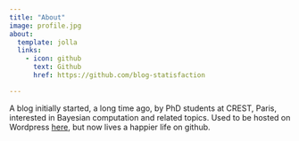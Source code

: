 ```yaml
---
title: "About"
image: profile.jpg
about:
  template: jolla
  links:
    - icon: github
      text: Github
      href: https://github.com/blog-statisfaction

---
```


A blog initially started, a long time ago, by PhD students at CREST, Paris, 
interested in Bayesian computation and related topics. Used to be hosted on
Wordpress [here](https://statisfaction.wordpress.com), but now lives a happier
life on github. 
